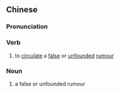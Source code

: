 {{also|讹传}}
==Chinese==
{{zh-forms|s=讹传}}

===Pronunciation===
{{zh-pron
|m=échuán
|cat=v,n
}}

===Verb===
{{zh-verb}}

# to [[circulate]] a [[false]] or [[unfounded]] [[rumour]]

===Noun===
{{zh-noun}}

# a false or unfounded rumour